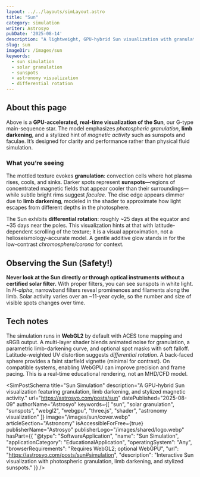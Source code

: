 ```yaml
---
layout: ../../layouts/simLayout.astro
title: "Sun"
category: simulation
writer: Astrosyo
pubDate: '2025-08-14'
description: "A lightweight, GPU-hybrid Sun visualization with granulation, limb darkening, and a hint of magnetic activity."
slug: sun
imageDir: /images/sun
keywords:
  - sun simulation
  - solar granulation
  - sunspots
  - astronomy visualization
  - differential rotation
---
```



<div class="">
  <p class="Tool-Explanation"></p>

  <div class="sim-stage" aria-label="Sun simulation canvas" id="simulation">
    <SimCanvas slug="sun"/>
  </div>

  <figcaption class="sim-caption"></figcaption></div>

<div class="sim-article">
  <h2 id="about-this-page">About this page</h2>
  <p>
    Above is a <strong>GPU-accelerated, real-time visualization of the Sun</strong>, our G-type main-sequence star.
    The model emphasizes <em>photospheric granulation</em>, <strong>limb darkening</strong>, and a stylized hint of <em>magnetic activity</em> such as sunspots and faculae.
    It’s designed for clarity and performance rather than physical fluid simulation.
  </p>

  <h3 id="what-youre-seeing">What you’re seeing</h3>
  <p>
    The mottled texture evokes <strong>granulation</strong>: convection cells where hot plasma rises, cools, and sinks.
    Darker spots represent <strong>sunspots</strong>—regions of concentrated magnetic fields that appear cooler than their surroundings—while subtle bright rims suggest <em>faculae</em>.
    The disc edge appears dimmer due to <strong>limb darkening</strong>, modeled in the shader to approximate how light escapes from different depths in the photosphere.
  </p>
  <p>
    The Sun exhibits <strong>differential rotation</strong>: roughly ~25 days at the equator and ~35 days near the poles.
    This visualization hints at that with latitude-dependent scrolling of the texture; it is a visual approximation, not a helioseismology-accurate model.
    A gentle additive glow stands in for the low-contrast <em>chromosphere/corona</em> for context.
  </p>

  <h2 id="observing-the-sun">Observing the Sun (Safety!)</h2>
  <p>
    <strong>Never look at the Sun directly or through optical instruments without a certified solar filter.</strong>
    With proper filters, you can see sunspots in white light. In <em>H-alpha</em>, narrowband filters reveal prominences and filaments along the limb.
    Solar activity varies over an ~11-year cycle, so the number and size of visible spots changes over time.
  </p>

  <h2 id="tech-notes">Tech notes</h2>
  <p>
    The simulation runs in <strong>WebGL2</strong> by default with ACES tone mapping and sRGB output.
    A multi-layer shader blends animated noise for granulation, a parametric limb-darkening curve, and optional spot masks with soft falloff.
    Latitude-weighted UV distortion suggests <em>differential rotation</em>. A back-faced sphere provides a faint starfield vignette (minimal for contrast).
    On compatible systems, enabling WebGPU can improve precision and frame pacing. This is a real-time educational rendering, not an MHD/CFD model.
  </p>
</div>

<SimPostSchema
  title="Sun Simulation"
  description="A GPU-hybrid Sun visualization featuring granulation, limb darkening, and stylized magnetic activity."
  url="https://astrosyo.com/posts/sun"
  datePublished="2025-08-09"
  authorName="Astrosyo"
  keywords={[
    "sun",
    "solar granulation",
    "sunspots",
    "webgl2",
    "webgpu",
    "three.js",
    "shader",
    "astronomy visualization"
  ]}
  image="/images/sun/cover.webp"
  articleSection="Astronomy"
  isAccessibleForFree={true}
  publisherName="Astrosyo"
  publisherLogo="/images/shared/logo.webp"
  hasPart={{
    "@type": "SoftwareApplication",
    "name": "Sun Simulation",
    "applicationCategory": "EducationalApplication",
    "operatingSystem": "Any",
    "browserRequirements": "Requires WebGL2; optional WebGPU",
    "url": "https://astrosyo.com/posts/sun#simulation",
    "description": "Interactive Sun visualization with photospheric granulation, limb darkening, and stylized sunspots."
  }}
/>